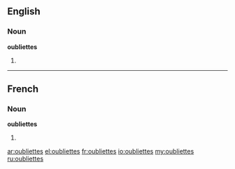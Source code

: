 ==English==

===Noun===
'''oubliettes'''

# {{plural of|oubliette}}

----

==French==

===Noun===
'''oubliettes''' {{f}} {{p}}

# {{plural of|oubliette|lang=fr}}

[[ar:oubliettes]]
[[el:oubliettes]]
[[fr:oubliettes]]
[[io:oubliettes]]
[[my:oubliettes]]
[[ru:oubliettes]]